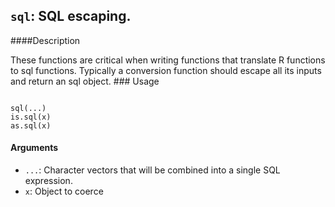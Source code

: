 
## ``sql``: SQL escaping.
####Description 

These functions are critical when writing functions that translate R functions to sql functions. 
Typically a conversion function should escape all its inputs and return an sql object.
### Usage 
<pre><code>
sql(...)
is.sql(x)
as.sql(x)
</code></pre>

#### Arguments 
* ``...``: Character vectors that will be combined into a single SQL expression. 
* ``x``: Object to coerce

